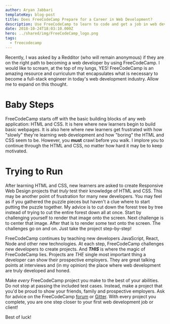 ```yaml
---
author: Aryan Jabbari
templateKey: blog-post
title: Does FreeCodeCamp Prepare for a Career in Web Development?
description: Use FreeCodeCamp to learn to code and get a job in web development.
date: 2018-10-24T18:03:10.000Z
hero: ../shared/img/FreeCodeCamp_logo.png
tags:
  - freecodecamp
---
```

Recently, I was asked by a Redditor (who will remain anonymous) if they are on the right path to becoming a web developer by using FreeCodeCamp. I would like to scream, at the top of my lungs, YES! FreeCodeCamp is an amazing resource and curriculum that encapsulates what is necessary to become a full-stack engineer in today's web development industry. Allow me to expand on this thought.

# Baby Steps

FreeCodeCamp starts off with the basic building blocks of any web application: HTML and CSS. It is here where new learners begin to build basic webpages. It is also here where new learners get frustrated with how "slowly" they're learning web development and how "boring" the HTML and CSS seem to be. However, you **must** crawl before you walk. I implore you to continue through the HTML and CSS, no matter how hard it may be to keep motivated.

# Trying to Run

After learning HTML and CSS, new learners are asked to create Responsive Web Design projects that _truly_ test their knowledge of HTML and CSS. This may be another point of frustration for many new developers. You may feel as if you gathered the puzzle pieces but haven't a clue where to start putting the puzzle together. My advice is to cut down the forest tree by tree instead of trying to cut the entire forest down all at once. Start by challenging yourself to render that image onto the screen. Next challenge is to center that image. After that is to render some text onto the screen. The challenges go on and on. Just take the project step-by-step!

FreeCodeCamp continues by teaching new developers JavaScript, React, Node and other new technologies. At each step, FreeCodeCamp challenges new developers to create projects. And **_THIS_** is where the magic of FreeCodeCamp lies. Projects are _THE_ single most important thing a developer can show their prospective employers. They are great talking points at interviews and (in my opinion) the place where web development are truly developed and honed.

Make _every_ FreeCodeCamp project you make to the best of your abilities. Do not stop at passing the included test cases. Instead, make a project that you'd be proud to show your friends, family and prospective employers. Ask for advice on the FreeCodeCamp [forum](https://www.freecodecamp.org/forum/) or [Gitter](https://gitter.im/FreeCodeCamp/home). With every project you complete, you are one step closer to your first web development job or client!

Best of luck!
